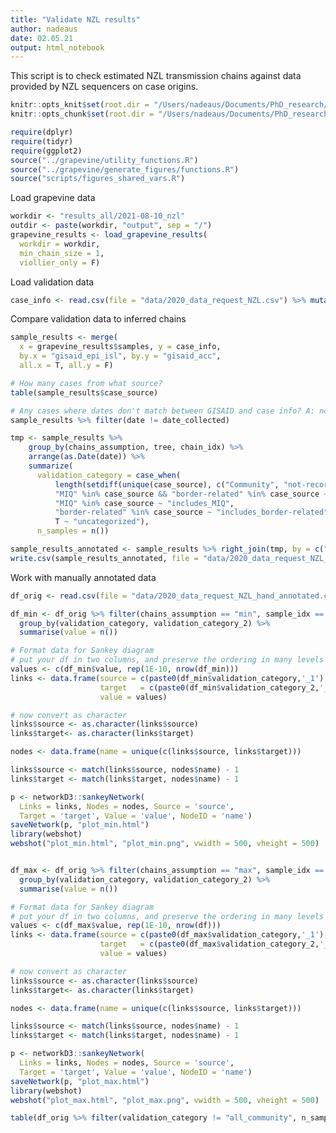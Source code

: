 ```yaml
---
title: "Validate NZL results"
author: nadeaus
date: 02.05.21
output: html_notebook
---
```


This script is to check estimated NZL transmission chains against data provided by NZL sequencers on case origins.

```r
knitr::opts_knit$set(root.dir = "/Users/nadeaus/Documents/PhD_research/cov-swiss-phylo")
knitr::opts_chunk$set(root.dir = "/Users/nadeaus/Documents/PhD_research/cov-swiss-phylo")
```

```r
require(dplyr)
require(tidyr)
require(ggplot2)
source("../grapevine/utility_functions.R")
source("../grapevine/generate_figures/functions.R")
source("scripts/figures_shared_vars.R")
```

Load grapevine data

```r
workdir <- "results_all/2021-08-10_nzl"
outdir <- paste(workdir, "output", sep = "/")
grapevine_results <- load_grapevine_results(
  workdir = workdir,
  min_chain_size = 1,
  viollier_only = F)
```

Load validation data

```r
case_info <- read.csv(file = "data/2020_data_request_NZL.csv") %>% mutate(date_collected = as.Date(date_collected))
```

Compare validation data to inferred chains

```r
sample_results <- merge(
  x = grapevine_results$samples, y = case_info,
  by.x = "gisaid_epi_isl", by.y = "gisaid_acc",
  all.x = T, all.y = F)

# How many cases from what source?
table(sample_results$case_source)

# Any cases where dates don't match between GISAID and case info? A: no
sample_results %>% filter(date != date_collected)

tmp <- sample_results %>%
    group_by(chains_assumption, tree, chain_idx) %>%
    arrange(as.Date(date)) %>%
    summarize(
      validation_category = case_when(
          length(setdiff(unique(case_source), c("Community", "not-recorded"))) == 0 ~ "all_community",
          "MIQ" %in% case_source && "border-related" %in% case_source ~ "MIQ_and_border-related",
          "MIQ" %in% case_source ~ "includes_MIQ",
          "border-related" %in% case_source ~ "includes_border-related",
          T ~ "uncategorized"),
      n_samples = n())

sample_results_annotated <- sample_results %>% right_join(tmp, by = c("chains_assumption", "tree", "chain_idx"))
write.csv(sample_results_annotated, file = "data/2020_data_request_NZL_annotated.csv", quote = T, row.names = F)

```

Work with manually annotated data

```r
df_orig <- read.csv(file = "data/2020_data_request_NZL_hand_annotated.csv")

df_min <- df_orig %>% filter(chains_assumption == "min", sample_idx == 1) %>%
  group_by(validation_category, validation_category_2) %>%
  summarise(value = n())

# Format data for Sankey diagram
# put your df in two columns, and preserve the ordering in many levels (columns) with paste0
values <- c(df_min$value, rep(1E-10, nrow(df_min)))
links <- data.frame(source = c(paste0(df_min$validation_category,'_1'),paste0(df_min$validation_category_2,'_2')),
                    target   = c(paste0(df_min$validation_category_2,'_2')),
                    value = values)

# now convert as character
links$source <- as.character(links$source)
links$target<- as.character(links$target)

nodes <- data.frame(name = unique(c(links$source, links$target)))

links$source <- match(links$source, nodes$name) - 1
links$target <- match(links$target, nodes$name) - 1

p <- networkD3::sankeyNetwork(
  Links = links, Nodes = nodes, Source = 'source',
  Target = 'target', Value = 'value', NodeID = 'name')
saveNetwork(p, "plot_min.html")
library(webshot)
webshot("plot_min.html", "plot_min.png", vwidth = 500, vheight = 500)


df_max <- df_orig %>% filter(chains_assumption == "max", sample_idx == 1) %>%
  group_by(validation_category, validation_category_2) %>%
  summarise(value = n())

# Format data for Sankey diagram
# put your df in two columns, and preserve the ordering in many levels (columns) with paste0
values <- c(df_max$value, rep(1E-10, nrow(df)))
links <- data.frame(source = c(paste0(df_max$validation_category,'_1'),paste0(df_max$validation_category_2,'_2')),
                    target   = c(paste0(df_max$validation_category_2,'_2')),
                    value = values)

# now convert as character
links$source <- as.character(links$source)
links$target<- as.character(links$target)

nodes <- data.frame(name = unique(c(links$source, links$target)))

links$source <- match(links$source, nodes$name) - 1
links$target <- match(links$target, nodes$name) - 1

p <- networkD3::sankeyNetwork(
  Links = links, Nodes = nodes, Source = 'source',
  Target = 'target', Value = 'value', NodeID = 'name')
saveNetwork(p, "plot_max.html")
library(webshot)
webshot("plot_max.html", "plot_max.png", vwidth = 500, vheight = 500)

table(df_orig %>% filter(validation_category != "all_community", n_samples > 1) %>% select(chains_assumption, validation_status))

```
